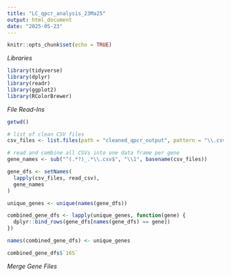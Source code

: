 ```yaml
---
title: "LC_qpcr_analysis_23Ma25"
output: html_document
date: "2025-05-23"
---
```


```r
knitr::opts_chunk$set(echo = TRUE)
```

*Libraries*
```r
library(tidyverse)
library(dplyr)
library(readr)
library(ggplot2)
library(RColorBrewer)
```

*File Read-Ins*
```r
getwd()

# list of clean CSV files 
csv_files <- list.files(path = "cleaned_qpcr_output", pattern = "\\.csv$", full.names = TRUE)

# read and combine all CSVs into one data frame per gene
gene_names <- sub("^(.*?)_.*\\.csv$", "\\1", basename(csv_files))

gene_dfs <- setNames(
  lapply(csv_files, read_csv),
  gene_names
)

unique_genes <- unique(names(gene_dfs))

combined_gene_dfs <- lapply(unique_genes, function(gene) {
  dplyr::bind_rows(gene_dfs[names(gene_dfs) == gene])
})

names(combined_gene_dfs) <- unique_genes

combined_gene_dfs$`16S`

```

*Merge Gene Files*
```r




```